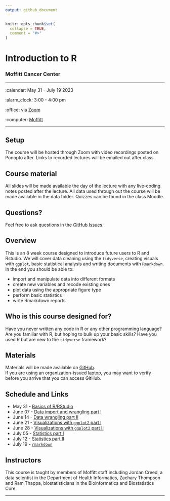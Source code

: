 ```yaml
---
output: github_document
---
```


<!-- README.md is generated from README.Rmd. Please edit that file -->

```r
knitr::opts_chunk$set(
  collapse = TRUE,
  comment = "#>"
)
```

Introduction to R
================

### Moffitt Cancer Center 

-----

:calendar: May 31 - July 19 2023

:alarm_clock: 3:00 - 4:00 pm

:office: via [Zoom](https://moffitt.zoom.us/j/94702569348)

:computer: [Moffitt](https://moffitt.org/)

-----

## Setup

The course will be hosted through Zoom with video recordings posted on Ponopto after. 
Links to recorded lectures will be emailed out after class.

<!-- 
* When you're done, put a green post-it on your computer. 
* If you need help, put up a pink post-it.
-->

## Course material

All slides will be made available the day of the lecture with any live-coding notes
posted after the lecture. 
All data used through out the course will be made available in the data folder. 
Quizzes can be found in the class Moodle.

<!--
* Rewrite as links to slides on github once they are made
* [Name of talk](path/to/slides.pdf)
-->



## Questions?

Feel free to ask questions in the [GitHub Issues](https://github.com).

## Overview

This is an 8 week course designed to introduce future users to R and Rstudio.
We will cover data cleaning using the `tidyverse`, creating visuals with `ggplot`,
basic statistical analysis and writing documents with `Rmarkdown`. In the end 
you should be able to: 

<!--
Each instructor should provide a one sentence summary of what participants
will be able to do after thier lecture 
-->

* import and manipulate data into different formats
* create new variables and recode existing ones 
* plot data using the appropriate figure type 
* perform basic statistics
* write Rmarkdown reports

## Who is this course designed for?

Have you never written any code in R or any other programming language? Are you
familiar with R, but hoping to bulk up your basic skills? Have you used R but are
new to the `tidyverse` framework? 

## Materials

Materials will be made available on [GitHub](https://github.com/FridleyLab/Intro_to_R_2023/).  
If you are using an organization-issued laptop, you may want to verify before you 
arrive that you can access GitHub.

## Schedule and Links 

*   May 31 - [Basics of R/RStudio](https://moffitt.hosted.panopto.com/Panopto/Pages/Viewer.aspx?id=2649cee7-8c62-4220-8606-b0130150775c)
*   June 07 - [Data import and wrangling part I](https://moffitt.hosted.panopto.com/Panopto/Pages/Viewer.aspx?id=e8f7c87f-84a4-4366-87ea-b01a0155080b)
*   June 14 - [Data wrangling part II](https://moffitt.hosted.panopto.com/Panopto/Pages/Viewer.aspx?id=6ac1fd03-e76f-4ef3-ad77-b02101541d07)
*   June 21 - [Visualizations with `ggplot2` part I](https://moffitt.hosted.panopto.com/Panopto/Pages/Viewer.aspx?id=450fa6c1-c6d5-4a41-8ce8-b028014df44c)
*   June 28 - [Visualizations with `ggplot2` part II](https://moffitt.hosted.panopto.com/Panopto/Pages/Viewer.aspx?id=726e0b9b-0a28-48ac-abf3-b02f015092cb)
*   July 05 - [Statistics part I](https://moffitt.hosted.panopto.com/Panopto/Pages/Viewer.aspx?id=a00ea64b-ba04-4667-a576-b03601505ca7)
*   July 12 - [Statistics part II](https://moffitt.hosted.panopto.com/Panopto/Pages/Viewer.aspx?id=f034f531-3453-41ff-92d5-b03d015383f1)
*   July 19 - [`rmarkdown`](https://moffitt.hosted.panopto.com/Panopto/Pages/Viewer.aspx?id=9382f60b-eb19-4eb4-9426-aed8014ac911)

## Instructors

<!--
Add links to personal websites and double check personal info
* add small blurbs/pictures for each instructor? 
-->

This course is taught by members of Moffitt staff including Jordan
Creed, a data scientist in the Department of Health Informatics, Zachary
Thompson and Ram Thappa, biostatisticians in the Bioinformatics and
Biostatistics Core.

-----